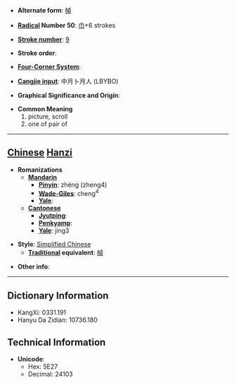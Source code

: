 * '''Alternate form''': [[幀]]

* '''[[Wiktionary:Chinese radical index| Radical]] Number 50''': [[Wiktionary:Chinese radical index 巾|巾]]+6 strokes

* '''[[Wiktionary:Chinese total strokes index|Stroke number]]''': [[Wiktionary:Chinese total strokes index 9|9]]

* '''Stroke order''': 

* '''[[Wiktionary:Chinese four corner index|Four-Corner System]]''': 

* '''[[Wiktionary:Chinese Cangjie index|Cangjie input]]''': 中月卜月人 (LBYBO)

* '''Graphical Significance and Origin''': 

* '''Common Meaning'''
*#picture, scroll
*# one of pair of


----

== [[Chinese]] [[Hanzi]] ==

* '''Romanizations'''
** '''[[Mandarin]]'''
*** '''[[Pinyin]]''': zhèng (zheng4)
*** '''[[Wade-Giles]]''': cheng<sup>4</sup>
*** '''[[Yale]]''': 
** '''[[Cantonese]]'''
*** '''[[Jyutping]]''':
*** '''[[Penkyamp]]''': 
*** '''[[Yale]]''': jing3

* '''Style''': [[Simplified Chinese]] 
** '''[[Traditional Chinese|Traditional]] equivalent''': [[幀]]

* '''Other info''': 

----

== Dictionary Information ==

* KangXi: 0331.191
* Hanyu Da Zidian: 10736.180

== Technical Information ==

* '''Unicode''':
** Hex: 5E27
** Decimal: 24103